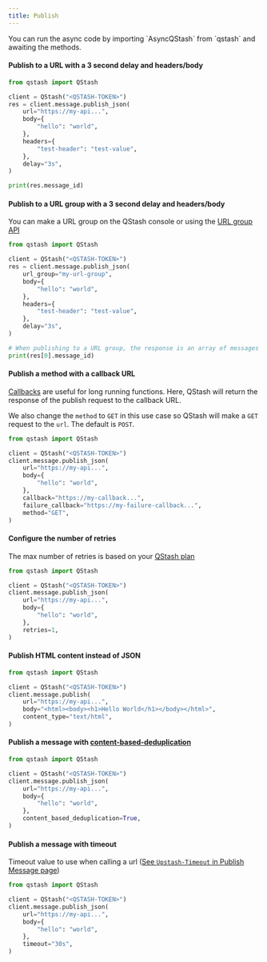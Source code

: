 ```yaml
---
title: Publish
---
```


<Info>
  You can run the async code by importing `AsyncQStash` from `qstash`
  and awaiting the methods.
</Info>

#### Publish to a URL with a 3 second delay and headers/body

```python
from qstash import QStash

client = QStash("<QSTASH-TOKEN>")
res = client.message.publish_json(
    url="https://my-api...",
    body={
        "hello": "world",
    },
    headers={
        "test-header": "test-value",
    },
    delay="3s",
)

print(res.message_id)
```

#### Publish to a URL group with a 3 second delay and headers/body

You can make a URL group on the QStash console or using the [URL group API](/qstash/sdks/py/examples/url-groups)

```python
from qstash import QStash

client = QStash("<QSTASH-TOKEN>")
res = client.message.publish_json(
    url_group="my-url-group",
    body={
        "hello": "world",
    },
    headers={
        "test-header": "test-value",
    },
    delay="3s",
)

# When publishing to a URL group, the response is an array of messages for each URL in the group
print(res[0].message_id)
```

#### Publish a method with a callback URL

[Callbacks](/qstash/features/callbacks) are useful for long running functions. Here, QStash will return the response
of the publish request to the callback URL.

We also change the `method` to `GET` in this use case so QStash will make a `GET` request to the `url`. The default
is `POST`.

```python
from qstash import QStash

client = QStash("<QSTASH-TOKEN>")
client.message.publish_json(
    url="https://my-api...",
    body={
        "hello": "world",
    },
    callback="https://my-callback...",
    failure_callback="https://my-failure-callback...",
    method="GET",
)
```

#### Configure the number of retries

The max number of retries is based on your [QStash plan](https://upstash.com/pricing/qstash)

```python
from qstash import QStash

client = QStash("<QSTASH-TOKEN>")
client.message.publish_json(
    url="https://my-api...",
    body={
        "hello": "world",
    },
    retries=1,
)
```

#### Publish HTML content instead of JSON

```python
from qstash import QStash

client = QStash("<QSTASH-TOKEN>")
client.message.publish(
    url="https://my-api...",
    body="<html><body><h1>Hello World</h1></body></html>",
    content_type="text/html",
)
```

#### Publish a message with [content-based-deduplication](/qstash/features/deduplication)

```python
from qstash import QStash

client = QStash("<QSTASH-TOKEN>")
client.message.publish_json(
    url="https://my-api...",
    body={
        "hello": "world",
    },
    content_based_deduplication=True,
)
```

#### Publish a message with timeout

Timeout value to use when calling a url ([See `Upstash-Timeout` in Publish Message page](/qstash/api/publish#request))

```python
from qstash import QStash

client = QStash("<QSTASH-TOKEN>")
client.message.publish_json(
    url="https://my-api...",
    body={
        "hello": "world",
    },
    timeout="30s",
)
```